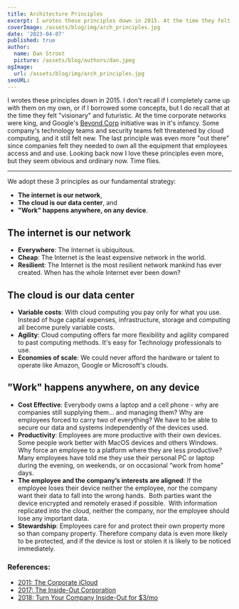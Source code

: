 ```yaml
---
title: Architecture Principles
excerpt: I wrotes these principles down in 2015. At the time they felt "visionary". Looking back now I love these principles even more, but they seem obvious and ordinary now.
coverImage: /assets/blog/img/arch_principles.jpg
date: '2023-04-07'
published: true
author:
  name: Dan Stroot
  picture: /assets/blog/authors/dan.jpeg
ogImage:
  url: /assets/blog/img/arch_principles.jpg
seoURL:
---
```


I wrotes these principles down in 2015. I don't recall if I completely came up with them on my own, or if I borrowed some concepts, but I do recall that at the time they felt "visionary" and futuristic. At the time corporate networks were king, and Google's [Beyond Corp](https://cloud.google.com/beyondcorp) initiative was in it's infancy. Some company's technology teams and security teams felt threatened by cloud computing, and it still felt new. The last principle was even more "out there" since companies felt they needed to own all the equipment that employees access and and use. Looking back now I love these principles even more, but they seem obvious and ordinary now. Time flies.

---

We adopt these 3 principles as our fundamental strategy:

- **The internet is our network**,
- **The cloud is our data center**, and
- **"Work" happens anywhere, on any device**.

## The internet is our network

- **Everywhere**: The Internet is ubiquitous.
- **Cheap**: The Internet is the least expensive network in the world.
- **Resilient**: The Internet is the most resilient network mankind has ever created. When has the whole Internet ever been down?

## The cloud is our data center

- **Variable costs**: With cloud computing you pay only for what you use. Instead of huge capital expenses, infrastructure, storage and computing all become purely variable costs.
- **Agility**: Cloud computing offers far more flexibility and agility compared to past computing methods. It's easy for Technology professionals to use.
- **Economies of scale**: We could never afford the hardware or talent to operate like Amazon, Google or Microsoft's clouds.

## "Work" happens anywhere, on any device

- **Cost Effective**: Everybody owns a laptop and a cell phone - why are companies still supplying them... and managing them? Why are employees forced to carry two of everything? We have to be able to secure our data and systems independently of the devices used.
- **Productivity**: Employees are more productive with their own devices. Some people work better with MacOS devices and others Windows. Why force an employee to a platform where they are less productive? Many employees have told me they use their personal PC or laptop during the evening, on weekends, or on occasional “work from home” days.
- **The employee and the company’s interests are aligned**: If the employee loses their device neither the employee, nor the company want their data to fall into the wrong hands.  Both parties want the device encrypted and remotely erased if possible.  With information replicated into the cloud, neither the company, nor the employee should lose any important data.
- **Stewardship**: Employees care for and protect their own property more so than company property. Therefore company data is even more likely to be protected, and if the device is lost or stolen it is likely to be noticed immediately.

### References:

- [2011: The Corporate iCloud](/posts/2011-06-10-corporate-icloud)
- [2017: The Inside-Out Corporation](/posts/2017-04-7-the-inside-out-corporation)
- [2018: Turn Your Company Inside-Out for $3/mo](/posts/2018-01-18-turn-your-company-inside-out)
